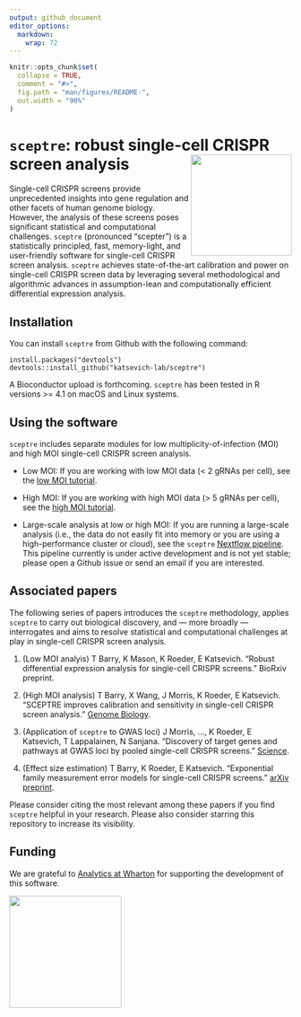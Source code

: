 ```yaml
---
output: github_document
editor_options: 
  markdown: 
    wrap: 72
---
```


<!-- README.md is generated from README.Rmd. Please edit that file -->

```r
knitr::opts_chunk$set(
  collapse = TRUE,
  comment = "#>",
  fig.path = "man/figures/README-",
  out.width = "90%"
)
```

# `sceptre`: robust single-cell CRISPR screen analysis <img src="man/figures/hex.jpg" align="right" width="180"/>

Single-cell CRISPR screens provide unprecedented insights into gene
regulation and other facets of human genome biology. However, the
analysis of these screens poses significant statistical and
computational challenges. `sceptre` (pronounced "scepter") is a
statistically principled, fast, memory-light, and user-friendly software
for single-cell CRISPR screen analysis. `sceptre` achieves
state-of-the-art calibration and power on single-cell CRISPR screen data
by leveraging several methodological and algorithmic advances in
assumption-lean and computationally efficient differential expression
analysis.

## Installation

You can install `sceptre` from Github with the following command:

```         
install.packages("devtools")
devtools::install_github("katsevich-lab/sceptre")
```

A Bioconductor upload is forthcoming. `sceptre` has been tested in R
versions \>= 4.1 on macOS and Linux systems.

## Using the software

`sceptre` includes separate modules for low multiplicity-of-infection
(MOI) and high MOI single-cell CRISPR screen analysis.

-   Low MOI: If you are working with low MOI data (\< 2 gRNAs per cell),
    see the [low MOI tutorial](lowmoi_tutorial.html).

-   High MOI: If you are working with high MOI data (\> 5 gRNAs per
    cell), see the [high MOI
    tutorial](docs/articles/highmoi_tutorial.html).

-   Large-scale analysis at low or high MOI: If you are running a
    large-scale analysis (i.e., the data do not easily fit into memory
    or you are using a high-performance cluster or cloud), see the
    `sceptre` [Nextflow pipeline](). This pipeline currently is under
    active development and is not yet stable; please open a Github issue
    or send an email if you are interested.

## Associated papers

The following series of papers introduces the `sceptre` methodology,
applies `sceptre` to carry out biological discovery, and --- more
broadly --- interrogates and aims to resolve statistical and
computational challenges at play in single-cell CRISPR screen analysis.

1.  (Low MOI analyis) T Barry, K Mason, K Roeder, E Katsevich. "Robust
    differential expression analysis for single-cell CRISPR screens."
    BioRxiv preprint.

2.  (High MOI analysis) T Barry, X Wang, J Morris, K Roeder, E
    Katsevich. "SCEPTRE improves calibration and sensitivity in
    single-cell CRISPR screen analysis." [Genome
    Biology](https://genomebiology.biomedcentral.com/articles/10.1186/s13059-021-02545-2).

3.  (Application of `sceptre` to GWAS loci) J Morris, ..., K Roeder, E
    Katsevich, T Lappalainen, N Sanjana. "Discovery of target genes and
    pathways at GWAS loci by pooled single-cell CRISPR screens."
    [Science]().

4.  (Effect size estimation) T Barry, K Roeder, E Katsevich.
    "Exponential family measurement error models for single-cell CRISPR
    screens." [arXiv
    preprint](https://doi.org/10.48550/arXiv.2201.01879).

Please consider citing the most relevant among these papers if you find
`sceptre` helpful in your research. Please also consider starring this
repository to increase its visibility.

## Funding

We are grateful to [Analytics at
Wharton](https://analytics.wharton.upenn.edu/) for supporting the
development of this software.

<img src="man/figures/wharton_analytics.png" align="center" width="200"/>

